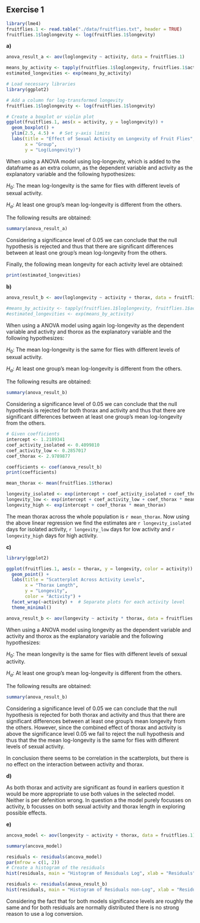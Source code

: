 ## Exercise 1
```{r include=FALSE}
library(lme4) 
fruitflies.1 <- read.table("./data/fruitflies.txt", header = TRUE)
fruitflies.1$loglongevity <- log(fruitflies.1$longevity)
```

**a)**
```{r include=FALSE, echo=TRUE}

anova_result_a <- aov(loglongevity ~ activity, data = fruitflies.1)

means_by_activity <- tapply(fruitflies.1$loglongevity, fruitflies.1$activity, mean)
estimated_longevities <- exp(means_by_activity)

```

```{r echo=FALSE}
# Load necessary libraries
library(ggplot2)

# Add a column for log-transformed longevity
fruitflies.1$loglongevity <- log(fruitflies.1$longevity)

# Create a boxplot or violin plot
ggplot(fruitflies.1, aes(x = activity, y = loglongevity)) +
  geom_boxplot() +
  ylim(2.5, 4.5) +  # Set y-axis limits
  labs(title = "Effect of Sexual Activity on Longevity of Fruit Flies",
       x = "Group",
       y = "Log(Longevity)")
```
When using a ANOVA model using log-longevity, which is added to the dataframe as an extra column, as the dependent variable and activity as the explanatory variable and the following hypothesizes:

$H_0$: The mean log-longevity is the same for flies with different levels of sexual activity.

$H_a$: At least one group's mean log-longevity is different from the others.

The following results are obtained:


```{r echo=TRUE}
summary(anova_result_a)
```

Considering a significance level of 0.05 we can conclude that the null hypothesis is rejected and thus that there are significant differences between at least one group's mean log-longevity from the others.

Finally, the following mean longevity for each activity level are obtained:
```{r echo=TRUE}

print(estimated_longevities)
```
**b)**
```{r include=FALSE, echo=TRUE}

anova_result_b <- aov(loglongevity ~ activity + thorax, data = fruitflies.1)

#means_by_activity <- tapply(fruitflies.1$loglongevity, fruitflies.1$activity, mean)
#estimated_longevities <- exp(means_by_activity)
```

When using a ANOVA model using again log-longevity as the dependent variable and activity and thorox as the explanatory variable and the following hypothesizes:

$H_0$: The mean log-longevity is the same for flies with different levels of sexual activity.

$H_a$: At least one group's mean log-longevity is different from the others.

The following results are obtained:
```{r echo=TRUE}
summary(anova_result_b)
```
Considering a significance level of 0.05 we can conclude that the null hypothesis is rejected for both thorax and activity and thus that there are significant differences between at least one group's mean log-longevity from the others.

```{r echo=FALSE}
# Given coefficients
intercept <- 1.2189341
coef_activity_isolated <- 0.4099810
coef_activity_low <- 0.2857017
coef_thorax <- 2.9789877
```

```{r echo=TRUE}
coefficients <- coef(anova_result_b)
print(coefficients)

mean_thorax <- mean(fruitflies.1$thorax)

longevity_isolated <- exp(intercept + coef_activity_isolated + coef_thorax * mean_thorax)
longevity_low <- exp(intercept + coef_activity_low + coef_thorax * mean_thorax)
longevity_high <- exp(intercept + coef_thorax * mean_thorax)
```

The mean thorax across the whole population is `r mean_thorax`. Now using the above linear regression we find the estimates are `r longevity_isolated` days for isolated activity, `r longevity_low` days for low activity and `r longevity_high` days for high activity.

**c)**


```{r echo=FALSE}

library(ggplot2)

ggplot(fruitflies.1, aes(x = thorax, y = longevity, color = activity)) +
  geom_point() +
  labs(title = "Scatterplot Across Activity Levels",
       x = "Thorax Length",
       y = "Longevity",
       color = "Activity") +
  facet_wrap(~activity) +  # Separate plots for each activity level
  theme_minimal()

anova_result_b <- aov(longevity ~ activity * thorax, data = fruitflies.1)

```

When using a ANOVA model using longevity as the dependent variable and activity and thorox as the explanatory variable and the following hypothesizes:

$H_0$: The mean longevity is the same for flies with different levels of sexual activity.

$H_a$: At least one group's mean log-longevity is different from the others.

The following results are obtained:
```{r echo=TRUE}
summary(anova_result_b)
```

Considering a significance level of 0.05 we can conclude that the null hypothesis is rejected for both thorax and activity and thus that there are significant differences between at least one group's mean longevity from the others. However, since the combined effect of thorax and activity is above the significance level 0.05 we fail to reject the null hypothesis and thus that the the mean log-longevity is the same for flies with different levels of sexual activity.

In conclusion there seems to be correlation in the scatterplots, but there is no effect on the interaction between activity and thorax.

**d)**


As both thorax and activity are significant as found in earliers question it would be more appropriate to use both values in the selected model. Neither is per defenition wrong. In question a the model purely focusses on activity, b focusses on both sexual activity and thorax length in exploring possible effects.

**e)**


```{r echo=FALSE}
ancova_model <- aov(longevity ~ activity + thorax, data = fruitflies.1)
```

```{r echo=TRUE}
summary(ancova_model)
```

```{r echo=FALSE}
residuals <- residuals(ancova_model)
par(mfrow = c(1, 2))
# Create a histogram of the residuals
hist(residuals, main = "Histogram of Residuals Log", xlab = "Residuals", ylab = "Frequency", col = "lightblue", border = "black")

residuals <- residuals(anova_result_b)
hist(residuals, main = "Histogram of Residuals non-Log", xlab = "Residuals", ylab = "Frequency", col = "lightblue", border = "black")
```

Considering the fact that for both models significance levels are roughly the same and for both residuals are normally distributed there is no strong reason to use a log conversion. 